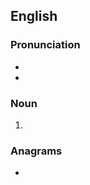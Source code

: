 ==English==

===Pronunciation===
* {{IPA|/bjuːts/|lang=en}}
* {{homophones|buttes|lang=en}}

===Noun===
{{head|en|noun plural form}}

# {{plural of|beaut|lang=en}}

===Anagrams===
* {{anagrams|en|a=abestu|beatus}}
